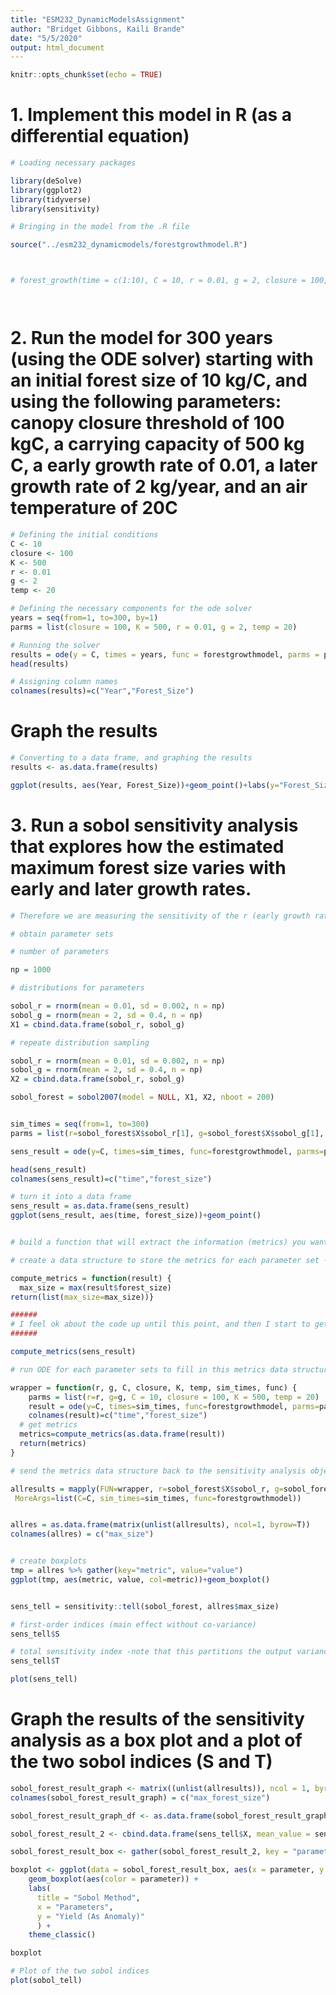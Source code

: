 ```yaml
---
title: "ESM232_DynamicModelsAssignment"
author: "Bridget Gibbons, Kaili Brande"
date: "5/5/2020"
output: html_document
---
```


```r
knitr::opts_chunk$set(echo = TRUE)
```

# 1. Implement this model in R (as a differential equation)

```r
# Loading necessary packages

library(deSolve)
library(ggplot2)
library(tidyverse)
library(sensitivity)

# Bringing in the model from the .R file

source("../esm232_dynamicmodels/forestgrowthmodel.R")



# forest_growth(time = c(1:10), C = 10, r = 0.01, g = 2, closure = 100, K = 500, temp = 20)




```

# 2. Run the model for 300 years (using the ODE solver) starting with an initial forest size of 10 kg/C, and using the following parameters: canopy closure threshold of 100 kgC, a carrying capacity of 500 kg C, a early growth rate of 0.01, a later growth rate of 2 kg/year, and an air temperature of 20C

```r

# Defining the initial conditions
C <- 10
closure <- 100
K <- 500
r <- 0.01
g <- 2
temp <- 20

# Defining the necessary components for the ode solver
years = seq(from=1, to=300, by=1)
parms = list(closure = 100, K = 500, r = 0.01, g = 2, temp = 20)

# Running the solver
results = ode(y = C, times = years, func = forestgrowthmodel, parms = parms)
head(results)

# Assigning column names
colnames(results)=c("Year","Forest_Size")

```

# Graph the results

```r

# Converting to a data frame, and graphing the results
results <- as.data.frame(results)

ggplot(results, aes(Year, Forest_Size))+geom_point()+labs(y="Forest_Size", "Years")

```

# 3. Run a sobol sensitivity analysis that explores how the estimated maximum forest size varies with early and later growth rates. 

```r

# Therefore we are measuring the sensitivity of the r (early growth rate) and g (later growth rate) variables

# obtain parameter sets

# number of parameters

np = 1000

# distributions for parameters

sobol_r = rnorm(mean = 0.01, sd = 0.002, n = np)
sobol_g = rnorm(mean = 2, sd = 0.4, n = np)
X1 = cbind.data.frame(sobol_r, sobol_g)

# repeate distribution sampling

sobol_r = rnorm(mean = 0.01, sd = 0.002, n = np)
sobol_g = rnorm(mean = 2, sd = 0.4, n = np)
X2 = cbind.data.frame(sobol_r, sobol_g)

sobol_forest = sobol2007(model = NULL, X1, X2, nboot = 200)


sim_times = seq(from=1, to=300)
parms = list(r=sobol_forest$X$sobol_r[1], g=sobol_forest$X$sobol_g[1], closure = 100, K = 500, temp = 20)

sens_result = ode(y=C, times=sim_times, func=forestgrowthmodel, parms=parms)

head(sens_result)
colnames(sens_result)=c("time","forest_size")

# turn it into a data frame
sens_result = as.data.frame(sens_result)
ggplot(sens_result, aes(time, forest_size))+geom_point()


# build a function that will extract the information (metrics) you want from your dynamics model (output of the ode)

# create a data structure to store the metrics for each parameter set - lets call it metrics (but could be anything)

compute_metrics = function(result) {
  max_size = max(result$forest_size)
return(list(max_size=max_size))}

######
# I feel ok about the code up until this point, and then I start to get a bit confused... I'm not entirely sure where it's going wrong
######

compute_metrics(sens_result)

# run ODE for each parameter sets to fill in this metrics data structure

wrapper = function(r, g, C, closure, K, temp, sim_times, func) {
    parms = list(r=r, g=g, C = 10, closure = 100, K = 500, temp = 20)
    result = ode(y=C, times=sim_times, func=forestgrowthmodel, parms=parms) 
    colnames(result)=c("time","forest_size")
  # get metrics
  metrics=compute_metrics(as.data.frame(result))
  return(metrics)
}

# send the metrics data structure back to the sensitivity analysis object (from sobel or LHS)

allresults = mapply(FUN=wrapper, r=sobol_forest$X$sobol_r, g=sobol_forest$X$sobol_g,
 MoreArgs=list(C=C, sim_times=sim_times, func=forestgrowthmodel))


allres = as.data.frame(matrix(unlist(allresults), ncol=1, byrow=T))
colnames(allres) = c("max_size")


# create boxplots
tmp = allres %>% gather(key="metric", value="value")
ggplot(tmp, aes(metric, value, col=metric))+geom_boxplot()


sens_tell = sensitivity::tell(sobol_forest, allres$max_size)

# first-order indices (main effect without co-variance)
sens_tell$S

# total sensitivity index -note that this partitions the output variance - so values sum to 1
sens_tell$T

plot(sens_tell)

```


# Graph the results of the sensitivity analysis as a box plot and a plot of the two sobol indices (S and T)

```r

sobol_forest_result_graph <- matrix((unlist(allresults)), ncol = 1, byrow = TRUE)
colnames(sobol_forest_result_graph) = c("max_forest_size")

sobol_forest_result_graph_df <- as.data.frame(sobol_forest_result_graph)

sobol_forest_result_2 <- cbind.data.frame(sens_tell$X, mean_value = sens_tell$y)

sobol_forest_result_box <- gather(sobol_forest_result_2, key = "parameter", value = "values", sobol_r, sobol_g)

boxplot <- ggplot(data = sobol_forest_result_box, aes(x = parameter, y = values)) +
    geom_boxplot(aes(color = parameter)) +
    labs(
      title = "Sobol Method",
      x = "Parameters",
      y = "Yield (As Anomaly)"
      ) +
    theme_classic()

boxplot

# Plot of the two sobol indices
plot(sobol_tell)

```

